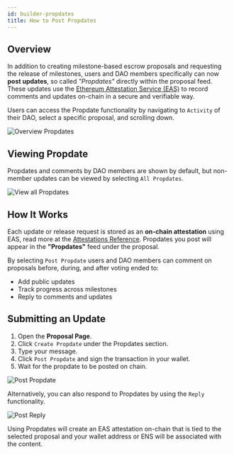 ```yaml
---
id: builder-propdates
title: How to Post Propdates
---
```


## Overview

In addition to creating milestone-based escrow proposals and requesting the release of milestones, users and DAO members specifically can now **post updates**, so called *"Propdates"* directly within the proposal feed. These updates use the [Ethereum Attestation Service (EAS)](https://docs.attest.org/) to record comments and updates on-chain in a secure and verifiable way.

Users can access the Propdate functionality by navigating to `Activity` of their DAO, select a specific proposal, and scrolling down.

![Overview Propdates](./public/guides/propdateGuide/Overview-propdates.png)

## Viewing Propdate

Propdates and comments by DAO members are shown by default, but non-member updates can be viewed by selecting `All Propdates`.

![View all Propdates](./public/guides/propdateGuide/all-propdates.png)

## How It Works

Each update or release request is stored as an **on-chain attestation** using EAS, read more at the [Attestations Reference](./src/content/docs/reference/attestations.mdx). Propdates you post will appear in the **"Propdates"** feed under the proposal.

By selecting `Post Propdate` users and DAO members can comment on proposals before, during, and after voting ended to:

- Add public updates
- Track progress across milestones
- Reply to comments and updates

## Submitting an Update

1. Open the **Proposal Page**.
2. Click `Create Propdate` under the Propdates section.
3. Type your message.
4. Click `Post Propdate` and sign the transaction in your wallet.
5. Wait for the propdate to be posted on chain.

![Post Propdate](./public/guides/propdateGuide/postpropdate.gif)

Alternatively, you can also respond to Propdates by using the `Reply` functionality.

![Post Reply](./public/guides/propdateGuide/replypropdate.gif)

Using Propdates will create an EAS attestation on-chain that is tied to the selected proposal and your wallet address or ENS will be associated with the content.
